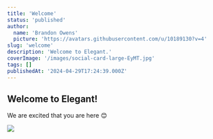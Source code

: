 ```yaml
---
title: 'Welcome'
status: 'published'
author:
  name: 'Brandon Owens'
  picture: 'https://avatars.githubusercontent.com/u/10189130?v=4'
slug: 'welcome'
description: 'Welcome to Elegant.'
coverImage: '/images/social-card-large-EyMT.jpg'
tags: []
publishedAt: '2024-04-29T17:24:39.000Z'
---
```


## Welcome to Elegant!

We are excited that you are here 😊

![](/images/screenrecorderproject28--1--AwNz.png)

